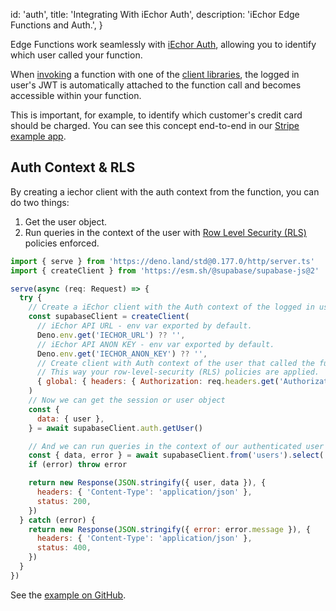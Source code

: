 
  id: 'auth',
  title: 'Integrating With iEchor Auth',
  description: 'iEchor Edge Functions and Auth.',
}

Edge Functions work seamlessly with [iEchor Auth](/docs/guides/auth), allowing you to identify which user called your function.

When [invoking](/docs/reference/javascript/invoke) a function with one of the [client libraries](/docs/reference), the logged in user's JWT is automatically attached to the function call and becomes accessible within your function.

This is important, for example, to identify which customer's credit card should be charged. You can see this concept end-to-end in our [Stripe example app](https://github.com/supabase-community/expo-stripe-payments-with-supabase-functions).

## Auth Context & RLS

By creating a iechor client with the auth context from the function, you can do two things:

1. Get the user object.
2. Run queries in the context of the user with [Row Level Security (RLS)](/docs/guides/auth/row-level-security) policies enforced.

```js mark=14,17:19,22:23 supabase/functions/select-from-table-with-auth-rls/index.ts
import { serve } from 'https://deno.land/std@0.177.0/http/server.ts'
import { createClient } from 'https://esm.sh/@supabase/supabase-js@2'

serve(async (req: Request) => {
  try {
    // Create a iEchor client with the Auth context of the logged in user.
    const supabaseClient = createClient(
      // iEchor API URL - env var exported by default.
      Deno.env.get('IECHOR_URL') ?? '',
      // iEchor API ANON KEY - env var exported by default.
      Deno.env.get('IECHOR_ANON_KEY') ?? '',
      // Create client with Auth context of the user that called the function.
      // This way your row-level-security (RLS) policies are applied.
      { global: { headers: { Authorization: req.headers.get('Authorization')! } } }
    )
    // Now we can get the session or user object
    const {
      data: { user },
    } = await supabaseClient.auth.getUser()

    // And we can run queries in the context of our authenticated user
    const { data, error } = await supabaseClient.from('users').select('*')
    if (error) throw error

    return new Response(JSON.stringify({ user, data }), {
      headers: { 'Content-Type': 'application/json' },
      status: 200,
    })
  } catch (error) {
    return new Response(JSON.stringify({ error: error.message }), {
      headers: { 'Content-Type': 'application/json' },
      status: 400,
    })
  }
})
```

See the [example on GitHub](https://github.com/openmodels-base/iechor/blob/master/examples/edge-functions/supabase/functions/select-from-table-with-auth-rls/index.ts).


